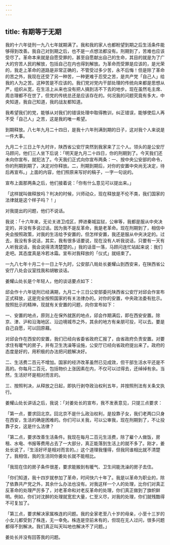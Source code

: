 ```yaml
---
---
---
```

title: 有期等于无期
---




我的十六年徒刑一九八七年就期满了。我和我的家人也都盼望到期之后生活条件能够得到改善。我自己对到期之后，也不是一点想法都没有。刑期到了，苦难也应该受尽了。革命本来就是自愿受罪的，甚至自愿献出自己的生命，其目的就是为了广大的穷苦人民的解放，包括自己在内也得到解放。为革命而受罪是应该的，是光荣的，我走上革命的道路是非常正确的，不管受过多少苦，永不后悔！但是除了革命的苦之外，我现在还受了另一种苦，一种更难于忍受之苦，是共产党「自己人」给我的人为之苦。这种苦是不应该的。我们党对党内干部处理的传统向来都是思想从严，组织从宽，在生活上从来也没有把人搞到活不下去的地步。现在虽然毛主席、周总理都不在世了，但党的传统总还是应该存在的。何况我的问题究竟有多大，中央知道，我自己知道，我的战友都知道。

我希望我们的党，能够从对我们的错误处理中取得教训，纠正错误，能够使后人再不受「自己人」之苦，这是我的唯一希望。

到期释放。八七年九月二十四日，是我十六年刑满到期的日子，这对我个人来说是一件大事。

九月二十三日上午九时许，陕西省公安厅突然到我家来了三个人。领头的是公安厅马顾问，他们三人坐下后说：「明天是九月二十四日，你的刑期到了。今天我们还未向你宣布，就犯法了。今天我们正式向你宣布两条：一、按中央公安部的命令，你的刑期到期了，决定对你释放。二，刑期到期后，对你的安置中央尚无决定，待后再宣布。」上面的内容，他们照原来写好的稿子，一字一句说的。

宣布上面那两条之后，他们接着说：「你有什么意见可以提出来。」

「这样就叫做释放吗？判决的时候，兴师动众，现在释放是不伦不类，我们国家的法律就是这个样子吗？！」

对我提出的问题，他们不说话。

我说：「十六年来，无论关进卫戍区，押进秦城监狱，公审等，我都是服从中央决定的，并没有多说过话。因为我不是反革命，我是老革命。现在刑期到了，相信中央会按照政策，对我的生活给予安置的，但怎样安置，我还是服从中央决定的。过去，我没有多说话，其实，我有很多话要说，现在没有人听我说话，只要有一天有人听我说话，我会说得清清楚楚的。」我的话音一落，马顾问连忙站起来说：我们走吧。其态度真是冷若冰霜。宣布对我释放的「仪式」就结束了。

一九八七年十月二十一日上午九时，公安部八局处长姜耀山到西安来，在陕西省公安厅八处会议室找我和胡敏谈话。

姜耀山处长是个年轻人，他的谈话要点如下：

邱会作十六年徒刑已经满期，九月二十三日公安部委托陕西省公安厅对邱会作宣布正式释放，这是完全按照国家的有关法律办的。对你的安置，中央政法委有批示。按照批示的精神，现就有关安置的问题，向你宣布如下：

一、安置的地点，原则上在保外就医的地点，邱会作期满后，即在西安安置。除京、津、沪和沿海地区、沿边境城市之外，其余的地方有亲朋可投，可以去。要是自己自愿，可以回原藉。

对邱会作在西安的安置，我们已经向省委省政府汇报了，由省政府负责安置。对要求住有暖气的房子，并有卫生洗澡等设施，公安厅已经向省政府提出来了。政府的态度是好的，用积极的办法把问题解决好。

二、生活费二百元不增加。国家的经济改革虽然已见成效，但干部生活水平还是不高的。你每月二百元，包括物价上涨因素在内，不仅可以过得去，还绰绰有余。当然，生活好坏是相对而言的。

三、按照判决，从释放之日起，即执行剥夺政治权利五年，并按照刑法有关条文执行。

姜耀山处长讲话之后，我说：「对姜处长的宣布，我不发表意见，只提三点要求：

「第一点，要求回北京。回北京不是什么政治权利，是投靠子女，我们老两口只身在西安，生活的确是困难的。你们可以关我，可以公审我，现在刑期到了，不让投靠子女，这是什么法律？

「第二点，要求改善生活条件。我现在每月二百元生活费，除了雇个人做饭，房租、水电、书报等费用占去了一大部分，真正能落到生活上的就不多了。刚才，姜处长说了，『生活好坏是相对而言的。』这个道理我懂得，但我同谁相比就不清楚了。我相信，我的生活同你姜处长就不能相比。

「我现在住的房子条件很差，要求能搬到有暖气、卫生间能洗澡的房子去住。

「你们知道，我十四岁就参加了革命，时间快六十年了。我是以革命为职业的，除了依靠共产党之外，其余什么办法也没有。对我这样一个人的处理，比你们对真正反革命的处理严厉多了，对老革命和对老反革命的处理，你们真正做到了旗帜鲜明。例如，你们对沈醉的处理就宽宏大量，仁至义尽，对我的处理，你们就残酷得不可复加了。

「第三点，要求解决家属株连的问题。我的全家老至八十岁的母亲，小至十三岁的小女儿都受到了株连，无一幸免。株连是空前未有的，但现在无人过问，很多问题都得不到解决。我们真正叫天叫地也解决不了问题。」

姜处长并没有回答我的问题。
